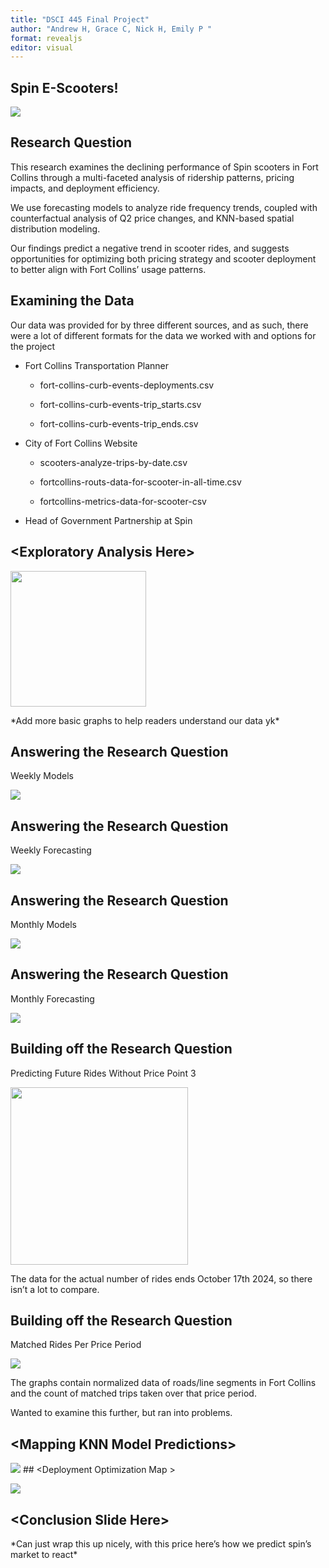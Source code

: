 ```yaml
---
title: "DSCI 445 Final Project"
author: "Andrew H, Grace C, Nick H, Emily P "
format: revealjs
editor: visual
---
```


## Spin E-Scooters!

![](Scooters/Untitledupdated.png)

## Research Question

This research examines the declining performance of Spin scooters in Fort Collins through a multi-faceted analysis of ridership patterns, pricing impacts, and deployment efficiency.

We use forecasting models to analyze ride frequency trends, coupled with counterfactual analysis of Q2 price changes, and KNN-based spatial distribution modeling.

Our findings predict a negative trend in scooter rides, and suggests opportunities for optimizing both pricing strategy and scooter deployment to better align with Fort Collins' usage patterns.

## Examining the Data

::: r-fit-text
Our data was provided for by three different sources, and as such, there were a lot of different formats for the data we worked with and options for the project

-   Fort Collins Transportation Planner

    -   fort-collins-curb-events-deployments.csv

    -   fort-collins-curb-events-trip_starts.csv

    -   fort-collins-curb-events-trip_ends.csv

-   City of Fort Collins Website

    -   scooters-analyze-trips-by-date.csv

    -   fortcollins-routs-data-for-scooter-in-all-time.csv

    -   fortcollins-metrics-data-for-scooter-csv

-   Head of Government Partnership at Spin
:::

## \<Exploratory Analysis Here\>

![](Model%20Photos/00001c.png){width="217"}

\*Add more basic graphs to help readers understand our data yk\*

## Answering the Research Question

Weekly Models

![](Model%20Photos/grace_pic1.png){fig-align="center"}

## Answering the Research Question

Weekly Forecasting

![](Model%20Photos/grace_pic2.png){fig-align="center"}

## Answering the Research Question

Monthly Models

![](Model%20Photos/grace_pic3.png){fig-align="center"}

## Answering the Research Question

Monthly Forecasting

![](Model%20Photos/grace_pic4.png){fig-align="center"}

## Building off the Research Question

Predicting Future Rides Without Price Point 3

![](Model%20Photos/hehemeep.png){fig-align="center" width="284"}

The data for the actual number of rides ends October 17th 2024, so there isn't a lot to compare.

## Building off the Research Question

Matched Rides Per Price Period

![](Model%20Photos/longboy.png){fig-align="center"}

The graphs contain normalized data of roads/line segments in Fort Collins and the count of matched trips taken over that price period.

Wanted to examine this further, but ran into problems.

## \<Mapping KNN Model Predictions\>

![](Model%20Photos/Heat254_KNNPred_StartDen.png)
## \<Deployment Optimization Map \>

![](Model%20Photos/Heat267_Deploy_Start_Density.png)

## \<Conclusion Slide Here\>

\*Can just wrap this up nicely, with this price here's how we predict spin's market to react\*
